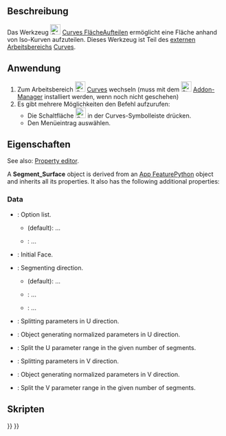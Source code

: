 <languages/>

{{Docnav/de
|[[Curves_GordonSurface/de|GordonFläche]]
|[[Curves_CompressionSpring/de|Druckfeder]]
|[[Curves_Workbench/de|Curves]]
|IconL=Curves_GordonSurface.svg
|IconR=Curves_CompressionSpring.svg
|IconC=Curves_workbench_icon.svg
}}

{{GuiCommand/de
|Name=Curves SegmentSurface
|Name/de=Curves FlächeAufteilen
|MenuLocation=Surfaces → Segment surface
|Workbenches=[[Curves_Workbench/de|Curves]]
}}

<span id="Description"></span>
==Beschreibung==

<div class="mw-translate-fuzzy">
Das Werkzeug [[Image:Curves_SegmentSurface.svg|24px]] [[Curves_SegmentSurface/de|Curves FlächeAufteilen]] ermöglicht eine Fläche anhand von Iso-Kurven aufzuteilen. Dieses Werkzeug ist Teil des [[external workbenches/de|externen Arbeitsbereichs]] [[Curves Workbench/de|Curves]].
</div>

<span id="Usage"></span>
==Anwendung==

<div class="mw-translate-fuzzy">
# Zum Arbeitsbereich [[Image:Curves_workbench_icon.svg|24px]] [[Curves_Workbench/de|Curves]] wechseln (muss mit dem  [[Image:Std_AddonMgr.svg|24px]] [[Std_AddonMgr/de|Addon-Manager]] installiert werden, wenn noch nicht geschehen)
# Es gibt mehrere Möglichkeiten den Befehl aufzurufen:
#* Die Schaltfläche [[Image:Curves_SegmentSurface.svg|24px]] in der Curves-Symbolleiste drücken.
#* Den Menüeintrag {{MenuCommand|Curves → Segment surface}} auswählen.
</div>

<span id="Properties"></span>
==Eigenschaften==

<div lang="en" dir="ltr" class="mw-content-ltr">
See also: [[Property_editor|Property editor]].
</div>

<div lang="en" dir="ltr" class="mw-content-ltr">
A '''Segment_Surface''' object is derived from an [[App_FeaturePython|App FeaturePython]] object and inherits all its properties. It also has the following additional properties:
</div>

<div lang="en" dir="ltr" class="mw-content-ltr">
===Data===
</div>

<div lang="en" dir="ltr" class="mw-content-ltr">
{{TitleProperty|Base}}
</div>

<div lang="en" dir="ltr" class="mw-content-ltr">
* {{PropertyData|Option|Enumeration}}: Option list.
** {{Value|Custom}} (default): ...
** {{Value|Auto}}: ...
* {{PropertyData|Source|LinkSub}}: Initial Face.
</div>

<div lang="en" dir="ltr" class="mw-content-ltr">
{{TitleProperty|Option Auto}}
</div>

<div lang="en" dir="ltr" class="mw-content-ltr">
* {{PropertyData|Direction|Enumeration}}: Segmenting direction.
** {{Value|U}} (default): ...
** {{Value|V}}: ...
** {{Value|Both}}: ...
</div>

<div lang="en" dir="ltr" class="mw-content-ltr">
{{TitleProperty|UDirection}}
</div>

<div lang="en" dir="ltr" class="mw-content-ltr">
* {{PropertyData|Knots U|FloatList}}: Splitting parameters in U direction.
* {{PropertyData|Knots UProvider|Link}}: Object generating normalized parameters in U direction.
* {{PropertyData|Number U|Integer}}: Split the U parameter range in the given number of segments.
</div>

<div lang="en" dir="ltr" class="mw-content-ltr">
{{TitleProperty|VDirection}}
</div>

<div lang="en" dir="ltr" class="mw-content-ltr">
* {{PropertyData|Knots V|FloatList}}: Splitting parameters in V direction.
* {{PropertyData|Knots VProvider|Link}}: Object generating normalized parameters in V direction.
* {{PropertyData|Number V|Integer}}: Split the V parameter range in the given number of segments.
</div>

<span id="Scripting"></span>
==Skripten==


{{Docnav/de
|[[Curves_GordonSurface/de|GordonFläche]]
|[[Curves_CompressionSpring/de|Druckfeder]]
|[[Curves_Workbench/de|Curves]]
|IconL=Curves_GordonSurface.svg
|IconR=Curves_CompressionSpring.svg
|IconC=Curves_workbench_icon.svg
}}

{{Curves Tools navi{{#translation:}}}}
{{Userdocnavi{{#translation:}}}}